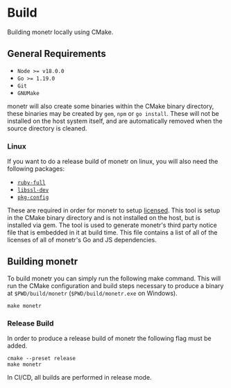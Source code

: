 
# Build

Building monetr locally using CMake.

## General Requirements

- `Node >= v18.0.0`
- `Go >= 1.19.0`
- `Git`
- `GNUMake`

monetr will also create some binaries within the CMake binary directory, these binaries may be created by `gem`, `npm`
or `go install`. These will not be installed on the host system itself, and are automatically removed when the source
directory is cleaned.

### Linux

If you want to do a release build of monetr on linux, you will also need the following packages:

- [`ruby-full`](https://packages.debian.org/bookworm/ruby-full)
- [`libssl-dev`](https://packages.debian.org/bookworm/libssl-dev)
- [`pkg-config`](https://packages.debian.org/bookworm/pkg-config)

These are required in order for monetr to setup [licensed](https://github.com/github/licensed). This tool is setup in
the CMake binary directory and is not installed on the host, but is installed via gem. The tool is used to generate
monetr's third party notice file that is embedded in it at build time. This file contains a list of all of the licenses
of all of monetr's Go and JS dependencies.

## Building monetr

To build monetr you can simply run the following make command. This will run the CMake configuration and build steps
necessary to produce a binary at `$PWD/build/monetr` (`$PWD/build/monetr.exe` on Windows).

```shell filename="Shell"
make monetr
```

### Release Build

In order to produce a release build of monetr the following flag must be added.

```shell filename="Shell"
cmake --preset release
make monetr
```

<Callout type="info">
  In CI/CD, all builds are performed in release mode.
</Callout>


